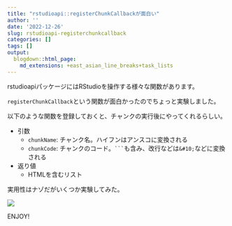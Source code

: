 ```yaml
---
title: "rstudioapi::registerChunkCallbackが面白い"
author: ''
date: '2022-12-26'
slug: rstudioapi-registerchunkcallback
categories: []
tags: []
output:
  blogdown::html_page:
    md_extensions: +east_asian_line_breaks+task_lists
---
```


rstudioapiパッケージにはRStudioを操作する様々な関数があります。

`registerChunkCallback`という関数が面白かったのでちょっと実験しました。

以下のような関数を登録しておくと、チャンクの実行後にやってくれるらしい。

- 引数
    - `chunkName`: チャンク名。ハイフンはアンスコに変換される
    - `chunkCode`: チャンクのコード。```` ``` ````も含み、改行などは`&#10;`などに変換される
- 返り値
    - HTMLを含むリスト

実用性はナゾだがいくつか実験してみた。

![](images/registerchunkcallback.png)

ENJOY!
